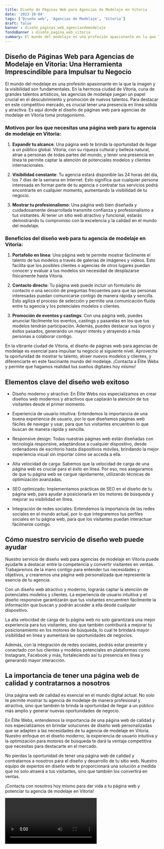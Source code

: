 ```yaml
---
title: Diseño de Páginas Web para Agencias de Modelaje en Vitoria
date: '2023-10-04'
tags: ['Diseño web', 'Agencias de Modelaje', 'Vitoria']
draft: false
banner : diseño_paginas_web_agenciasdemodelaje
fondoBanner : diseño_pagina_web_vitoria
summary: El mundo del modelaje es una profesión apasionante en la que la imagen y la visibilidad son fundamentales. En la hermosa ciudad de Vitoria, cuna de grandes talentos artísticos, las agencias de modelaje juegan un papel crucial en el descubrimiento y promoción de nuevos talentos. Para destacar en este competitivo mercado, es crucial tener una presencia en línea sólida y atractiva. Es aquí donde el diseño de páginas web para agencias de modelaje en Vitoria toma protagonismo.
---
```


## Diseño de Páginas Web para Agencias de Modelaje en Vitoria: Una Herramienta Imprescindible para Impulsar tu Negocio

El mundo del modelaje es una profesión apasionante en la que la imagen y la visibilidad son fundamentales. En la hermosa ciudad de Vitoria, cuna de grandes talentos artísticos, las agencias de modelaje juegan un papel crucial en el descubrimiento y promoción de nuevos talentos. Para destacar en este competitivo mercado, es crucial tener una presencia en línea sólida y atractiva. Es aquí donde el diseño de páginas web para agencias de modelaje en Vitoria toma protagonismo.

### Motivos por los que necesitas una página web para tu agencia de modelaje en Vitoria:

1. **Expandir tu alcance**: Una página web te brinda la oportunidad de llegar a un público global. Vitoria, con su riqueza cultural y belleza natural, atrae a personas de todas partes del mundo, y tener una presencia en línea te permite captar la atención de potenciales modelos y clientes internacionales.

2. **Visibilidad constante**: Tu agencia estará disponible las 24 horas del día, los 7 días de la semana en Internet. Esto significa que cualquier persona interesada en formar parte de tu agencia o contratar tus servicios podrá encontrarte en cualquier momento, aumentando la visibilidad de tu negocio.

3. **Mostrar tu profesionalismo**: Una página web bien diseñada y cuidadosamente desarrollada transmite confianza y profesionalismo a tus visitantes. Al tener un sitio web atractivo y funcional, estarás demostrando tu compromiso con la excelencia y la calidad en el mundo del modelaje.

### Beneficios del diseño web para tu agencia de modelaje en Vitoria:

1. **Portafolio en línea**: Una página web te permite mostrar fácilmente el talento de tus modelos a través de galerías de imágenes y videos. Esto facilita que los posibles clientes o agencias de otros lugares puedan conocer y evaluar a tus modelos sin necesidad de desplazarse físicamente hasta Vitoria.

2. **Contacto directo**: Tu página web puede incluir un formulario de contacto o una sección de preguntas frecuentes para que las personas interesadas puedan comunicarse contigo de manera rápida y sencilla. Esto agiliza el proceso de selección y permite una comunicación fluida entre tu agencia y los potenciales modelos o clientes.

3. **Promoción de eventos y castings**: Con una página web, puedes anunciar fácilmente los eventos, castings y pasarelas en los que tus modelos tendrán participación. Además, puedes destacar sus logros y éxitos pasados, generando un mayor interés y atrayendo a más personas a colaborar contigo.

En la vibrante ciudad de Vitoria, el diseño de páginas web para agencias de modelaje es esencial para impulsar tu negocio al siguiente nivel. Aprovecha la oportunidad de mostrar tu talento, atraer nuevos modelos y clientes, y diferenciarte en este fascinante mundo del modelaje. ¡Contacta a Élite Webs y permite que hagamos realidad tus sueños digitales hoy mismo!

<GifSeo />

<Cta />

## Elementos clave del diseño web exitoso

- Diseño moderno y atractivo: En Élite Webs nos especializamos en crear diseños web modernos y atractivos que captarán la atención de tus visitantes desde el primer momento.

- Experiencia de usuario intuitiva: Entendemos la importancia de una buena experiencia de usuario, por lo que diseñamos páginas web fáciles de navegar y usar, para que tus visitantes encuentren lo que buscan de manera rápida y sencilla.

- Responsive design: Todas nuestras páginas web están diseñadas con tecnología responsive, adaptándose a cualquier dispositivo, desde ordenadores de escritorio hasta dispositivos móviles, brindando la mejor experiencia visual sin importar cómo se acceda a ella.

- Alta velocidad de carga: Sabemos que la velocidad de carga de una página web es crucial para el éxito en línea. Por eso, nos aseguramos de que tu página web se cargue rápidamente, utilizando técnicas de optimización avanzadas.

- SEO optimizado: Implementamos prácticas de SEO en el diseño de tu página web, para ayudar a posicionarla en los motores de búsqueda y mejorar su visibilidad en línea.

- Integración de redes sociales: Entendemos la importancia de las redes sociales en el mundo actual, por lo que integraremos tus perfiles sociales en tu página web, para que los visitantes puedan interactuar fácilmente contigo.

## Cómo nuestro servicio de diseño web puede ayudar

Nuestro servicio de diseño web para agencias de modelaje en Vitoria puede ayudarte a destacar entre la competencia y convertir visitantes en ventas. Trabajaremos de la mano contigo para entender tus necesidades y objetivos, y crearemos una página web personalizada que represente la esencia de tu agencia.

Con un diseño web atractivo y moderno, lograrás captar la atención de potenciales modelos y clientes. La experiencia de usuario intuitiva y el diseño responsive garantizarán que tus visitantes encuentren fácilmente la información que buscan y podrán acceder a ella desde cualquier dispositivo.

La alta velocidad de carga de tu página web no solo garantizará una mejor experiencia para tus visitantes, sino que también contribuirá a mejorar tu posicionamiento en los motores de búsqueda, lo cual te brindará mayor visibilidad en línea y aumentará las oportunidades de negocios.

Además, con la integración de redes sociales, podrás estar presente y conectado con tus clientes y modelos potenciales en plataformas como Instagram, Facebook y más, fortaleciendo así tu presencia en línea y generando mayor interacción.

## La importancia de tener una página web de calidad y contratarnos a nosotros

Una página web de calidad es esencial en el mundo digital actual. No solo te permite mostrar tu agencia de modelaje de manera profesional y atractiva, sino que también te brinda la oportunidad de llegar a un público más amplio y generar nuevas oportunidades de negocio.

En Élite Webs, entendemos la importancia de una página web de calidad y nos especializamos en brindar soluciones de diseño web personalizadas que se adapten a las necesidades de tu agencia de modelaje en Vitoria. Nuestro enfoque en el diseño moderno, la experiencia de usuario intuitiva y la optimización para motores de búsqueda te dará la ventaja competitiva que necesitas para destacarte en el mercado.

No pierdas la oportunidad de tener una página web de calidad y contratarnos a nosotros para el diseño y desarrollo de tu sitio web. Nuestro equipo de expertos en diseño web te proporcionará una solución a medida que no solo atraerá a tus visitantes, sino que también los convertirá en ventas.

¡Contacta con nosotros hoy mismo para dar vida a tu página web y potenciar tu agencia de modelaje en Vitoria!

<Video />

<CtaBot job='Agencias de Modelaje' city='Vitoria'/>

<Gmaps query='Vitoria+españa+maps' />